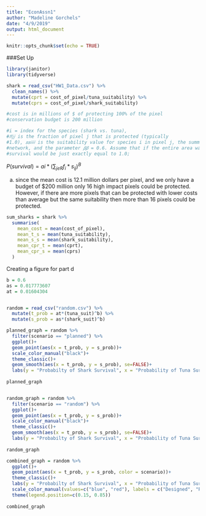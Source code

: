 ```yaml
---
title: "EconAssn1"
author: "Madeline Gorchels"
date: "4/9/2019"
output: html_document
---
```


```r
knitr::opts_chunk$set(echo = TRUE)
```

###Set Up

```r
library(janitor)
library(tidyverse)
```

```r
shark = read_csv("HW1_Data.csv") %>% 
  clean_names() %>% 
  mutate(cprt = cost_of_pixel/tuna_suitability) %>% 
  mutate(cprs = cost_of_pixel/shark_suitability)

#cost is in millions of $ of protecting 100% of the pixel
#conservation budget is 200 million

#i = index for the species (shark vs. tuna), 
#𝑓𝑓𝑗𝑗 is the fraction of pixel j that is protected (typically
#1.0), 𝑠𝑠𝑖𝑖𝑖𝑖 is the suitability value for species i in pixel j, the summation is over all pixels in your reserve
#network, and the parameter 𝛽𝛽 = 0.6. Assume that if the entire area was conserved, the probability of
#survival would be just exactly equal to 1.0; 

```

$P(survival) = ai*(\sum_{jeR} f_i*s_{ij})^B$

a) since the mean cost is 12.1 million dollars per pixel, and we only have a budget of $200 million only 16 high impact pixels could be protected. However, if there are more pixels that can be protected with lower costs than average but the same suitability then more than 16 pixels could be protected. 
```r
sum_sharks = shark %>% 
  summarise(
    mean_cost = mean(cost_of_pixel),
    mean_t_s = mean(tuna_suitability),
    mean_s_s = mean(shark_suitability),
    mean_cpr_t = mean(cprt),
    mean_cpr_s = mean(cprs)
  )
```

Creating a figure for part d

```r


b = 0.6
as = 0.017773607
at = 0.01604304


random = read_csv("random.csv") %>% 
  mutate(t_prob = at*(tuna_suit)^b) %>% 
  mutate(s_prob = as*(shark_suit)^b)

planned_graph = random %>% 
  filter(scenario == "planned") %>% 
  ggplot()+
  geom_point(aes(x = t_prob, y = s_prob))+
  scale_color_manual("black")+
  theme_classic()+
  geom_smooth(aes(x = t_prob, y = s_prob), se=FALSE)+
  labs(y = "Probabilty of Shark Survival", x = "Probability of Tuna Survival")
  
planned_graph


random_graph = random %>% 
  filter(scenario == "random") %>% 
  ggplot()+
  geom_point(aes(x = t_prob, y = s_prob))+
  scale_color_manual("black")+
  theme_classic()+
  geom_smooth(aes(x = t_prob, y = s_prob), se=FALSE)+
  labs(y = "Probabilty of Shark Survival", x = "Probability of Tuna Survival")
  
random_graph

combined_graph = random %>% 
  ggplot()+
  geom_point(aes(x = t_prob, y = s_prob, color = scenario))+
  theme_classic()+
  labs(y = "Probabilty of Shark Survival", x = "Probability of Tuna Survival", color = "Scenario")+
  scale_color_manual(values=c("blue", "red"), labels = c("Designed", "Random"))+
  theme(legend.position=c(0.15, 0.85))
  
combined_graph

```

